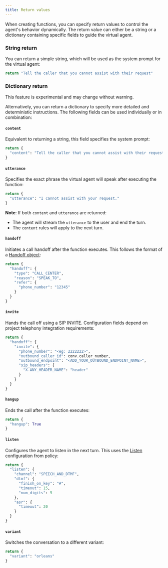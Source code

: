 ```yaml
---
title: Return values
---
```


When creating functions, you can specify return values to control the agent's behavior dynamically. The return value can either be a string or a dictionary containing specific fields to guide the virtual agent.

### String return

You can return a simple string, which will be used as the system prompt for the virtual agent:

```python
return "Tell the caller that you cannot assist with their request"
```

### Dictionary return

<Warning> This feature is experimental and may change without warning. </Warning>

Alternatively, you can return a dictionary to specify more detailed and deterministic instructions. The following fields can be used individually or in combination:

#### `content`

Equivalent to returning a string, this field specifies the system prompt:

```python
return {
  "content": "Tell the caller that you cannot assist with their request"
}
```

#### `utterance`

Specifies the exact phrase the virtual agent will speak after executing the function:

```python
return {
  "utterance": "I cannot assist with your request."
}
```

**Note**: If both `content` and `utterance` are returned:
- The agent will stream the `utterance` to the user and end the turn.
- The `content` rules will apply to the next turn.

#### `handoff`

Initiates a call handoff after the function executes. This follows the format of a [Handoff object](https://www.notion.so/Policy-Fundamentals-126097db17f780e8aeaae0d703d8624d?pvs=21):

```python
return {
  "handoff": {
    "type": "CALL_CENTER",
    "reason": "SPEAK_TO",
    "refer": {
      "phone_number": "12345"
    }
  }
}
```

#### `invite`

Hands the call off using a SIP INVITE. Configuration fields depend on project telephony integration requirements:

```python
return {
  "handoff": {
    "invite": {
      "phone_number": "<eg: 2222222>",
      "outbound_caller_id": conv.caller_number,
      "outbound_endpoint": "<ADD_YOUR_OUTBOUND_ENDPOINT_NAME>",
      "sip_headers": {
        "X-ANY_HEADER_NAME": "header"
      }
    }
  }
}
```

#### `hangup`

Ends the call after the function executes:

```python
return {
  "hangup": True
}
```

#### `listen`

Configures the agent to listen in the next turn. This uses the [Listen](https://www.notion.so/Policy-Fundamentals-126097db17f780e8aeaae0d703d8624d?pvs=21) configuration from policy:

```python
return {
  "listen": {
    "channel": "SPEECH_AND_DTMF",
    "dtmf": {
      "finish_on_key": "#",
      "timeout": 15,
      "num_digits": 5
    },
    "asr": {
      "timeout": 20
    }
  }
}
```

#### `variant`

Switches the conversation to a different variant:

```python
return {
  "variant": "orleans"
}
```